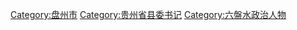[[Category:盘州市|Category:盘州市]]
[[Category:贵州省县委书记|Category:贵州省县委书记]]
[[Category:六盤水政治人物|Category:六盤水政治人物]]